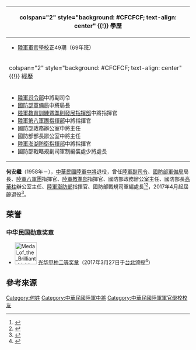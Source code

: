 {{expand|time=2016-12-07T22:19:18+00:00}}
{{Infobox Officeholder
|name              = 何安繼
|image             = ROCA Lieutenant General Ho An-chi 陸軍中將何安繼 (201203291727290 王縣長頒贈榮譽縣民證予何指揮官).jpg
|caption           = 何安繼中將，[[澎湖防衛指揮部|澎湖防衛指揮部]]指揮官任內（2012年）
|imagesize         = 200px
|order            = {{flagicon image|Flag of the Republic of China Army.svg}} [[中華民國陸軍|陸軍]]副司令
|term_start        = 2016年11月1日
|term_end          =  2017年3月31日
|predecessor       = [[陳泉官|陳泉官]]
|successor             = [[季連成|季連成]]
|term_start1        = 
|term_end1          =
|predecessor1       = 
|successor1          = 
|性別     = 男
|出生日期 = {{birth year and age|1958}} 
|出生地點 = {{TWN}}
|逝世日期 = 
|逝世地點 = 
|居處     = 
|安葬地點 = 
|籍貫     = 
|職業     = 軍人
|父母     = 
|配偶     = 
|子女     = 
|親屬     = 
|國籍     = {{ROC}}
|信仰     = 
|學歷     = [[陸軍軍官學校|陸軍軍官學校]]49期
|別名     = 
|allegiance = {{ROC}}
|branch = {{flagicon image|Flag of the Republic of China Army.svg}} [[中華民國陸軍|中華民國陸軍]]
|rank = {{flagicon image|ROCA_Lieutenant_General%27s_Flag.svg}} [[中將|中將]]
|serviceyears = ?年－2017年
}}
{| class="infobox bordered" style="width: 21em; font-size: 90%; text-align: left; float:right;" cellpadding="3"
|-
! colspan="2" style="background: #CFCFCF; text-align: center" {{!}} 學歷
|- 
| colspan="2" style="font-size: 90%" |<div style="text-align: left">
*[[中華民國陸軍軍官學校|陸軍軍官學校]]正49期（69年班）
|-
! colspan="2" style="background: #CFCFCF; text-align: center" {{!}} 經歷
|- 
| colspan="2" style="font-size: 90%" |<div style="text-align: left">
* [[國防部陸軍司令部|陸軍司令部]]中將副司令
* [[國防部軍備局|國防部軍備局]]中將局長
* [[陸軍教育訓練暨準則發展指揮部|陸軍教育訓練暨準則發展指揮部]]中將指揮官
* [[陸軍第八軍團指揮部|陸軍第八軍團指揮部]]中將指揮官
* 國防部政務辦公室中將主任
* 國防部部長辦公室中將主任
* [[陸軍澎湖防衛指揮部|陸軍澎湖防衛指揮部]]中將指揮官
* 國防部戰略規劃司軍制編裝處少將處長
|}

'''何安繼'''（1958年－），[[中華民國陸軍|中華民國陸軍]][[中將|中將]]退役，曾任[[國防部陸軍司令部|陸軍副司令]]、[[國防部軍備局|國防部軍備局]]局長、[[陸軍八軍團|陸軍八軍團]]指揮官、[[陸軍教準部|陸軍教準部]]指揮官、國防部政務辦公室主任、國防部長[[高華柱|高華柱]]辦公室主任、[[陸軍澎湖防衛指揮部|陸軍澎防部]]指揮官、國防部戰規司軍編處長<ref>{{Cite web |url=http://news.ltn.com.tw/news/politics/breakingnews/1399783 |title=跌破一堆眼鏡 新任軍備局長…何安繼中將接任 |accessdate=2016-12-07 |archive-date=2016-12-12 |archive-url=https://archive.is/20161212115411/http://news.ltn.com.tw/news/politics/breakingnews/1399783 |dead-url=no }}</ref><ref>{{Cite web |url=http://news.ltn.com.tw/news/politics/breakingnews/1873521 |title=4年就升中將 鄭榮豐接任空軍政戰主任 |accessdate=2016-12-07 |archive-date=2016-12-12 |archive-url=https://archive.is/20161212115420/http://news.ltn.com.tw/news/politics/breakingnews/1873521 |dead-url=no }}</ref>，2017年4月起屆齡退役<ref name="六軍團">{{Cite news |url=https://udn.com/news/story/1/2359824 |title=陸軍六軍團指揮官任季男屆齡退伍 徐衍璞4月1日接任 |publisher=[[聯合報|聯合報]] |author=洪哲政 |date=2017-03-23 |archiveurl=https://archive.is/20170328130133/https://udn.com/news/story/1/2359824 |archivedate=2017-03-28 |deadurl=yes |accessdate=2017-03-28 }}</ref>。

==荣誉==
===中华民国勋章奖章===
* [[File:Medal_of_the_Brilliant_Light,_A-Second_Class_ribbon.png|60px]] [[光华奖章|光华甲种二等奖章]]（2017年3月27日于[[台北市|台北]]颁授<ref>{{cite news |author= |url=https://www.ydn.com.tw/news/newsInsidePage?chapterID=966931 |title=馮部長接見屆退將領　表彰貢獻 |publisher=[[国防部军事新闻通讯社|国防部军事新闻通讯社]] |date=2017-03-27 |accessdate=2021-07-15 |archive-date=2021-07-17 |archive-url=https://web.archive.org/web/20210717132346/https://www.ydn.com.tw/news/newsInsidePage?chapterID=966931 |dead-url=no }}</ref>）

==參考來源==
{{reflist}} 

[[Category:何姓|Category:何姓]]
[[Category:中華民國陸軍中將|Category:中華民國陸軍中將]]
[[Category:中華民國陸軍軍官學校校友|Category:中華民國陸軍軍官學校校友]]
